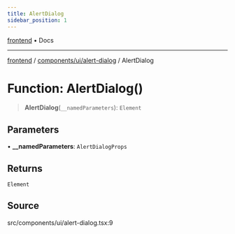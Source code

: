 ```yaml
---
title: AlertDialog
sidebar_position: 1
---
```


[frontend](../../../..) • Docs

***

[frontend](../../../..) / [components/ui/alert-dialog](..) / AlertDialog

# Function: AlertDialog()

> **AlertDialog**(`__namedParameters`): `Element`

## Parameters

• **\_\_namedParameters**: `AlertDialogProps`

## Returns

`Element`

## Source

src/components/ui/alert-dialog.tsx:9
